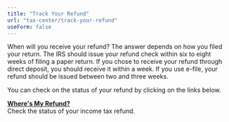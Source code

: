 ```yaml
---
title: "Track Your Refund"
url: "tax-center/track-your-refund"
useForm: false
---
```


When will you receive your refund? The answer depends on how you filed your return. The IRS should issue your refund check within six to eight weeks of filing a paper return. If you chose to receive your refund through direct deposit, you should receive it within a week. If you use e-file, your refund should be issued between two and three weeks.

You can check on the status of your refund by clicking on the links below.

**[Where's My Refund?](https://www.irs.gov/refunds)**  
Check the status of your income tax refund.
